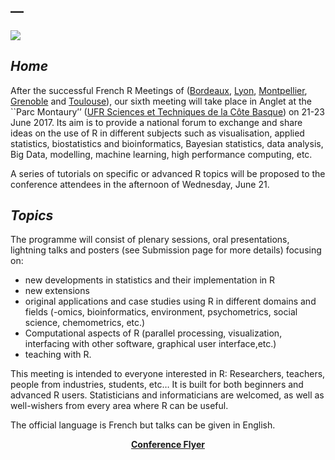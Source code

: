 ---
---
  ![](http://angletr2017.com/FIG/Anglet-1.png)
  
## *Home*
After the successful French R Meetings of ([Bordeaux](http://r2012.bordeaux.inria.fr/), [Lyon](https://r2013-lyon.sciencesconf.org/), [Montpellier](https://r2014-mtp.sciencesconf.org/), [Grenoble](https://r2015-grenoble.sciencesconf.org/) and [Toulouse](https://r2016-toulouse.sciencesconf.org/)), our sixth meeting will take place in Anglet at the ``Parc Montaury'' ([UFR Sciences et Techniques de la Côte Basque](http://ufr-sciences-cb.univ-pau.fr/live/)) on 21-23 June 2017.  Its aim is to provide a national forum to exchange and share ideas on the use of R in different subjects such as visualisation, applied statistics, biostatistics and bioinformatics, Bayesian statistics, data analysis, Big Data, modelling, machine learning, high performance computing, etc. 

A series of tutorials on specific or advanced R topics will be proposed to the conference attendees in the afternoon of Wednesday, June 21.



## *Topics*
The programme will consist of plenary sessions, oral presentations, lightning talks and posters (see Submission page for more details) focusing on:

- new developments in statistics and their implementation in R
- new extensions
- original applications and case studies using R in different domains and fields (-omics, bioinformatics, environment, psychometrics, social science, chemometrics, etc.)
- Computational aspects of R (parallel processing, visualization, interfacing with other software, graphical user interface,etc.)
- teaching with  R.


This meeting is intended to everyone interested in R: Researchers, teachers, people from industries, students, etc... It is built for both beginners and advanced R users. Statisticians and informaticians are welcomed, as well as well-wishers from every area where R can be useful.

The official language is French but talks can be given in English.
 
<center>[**Conference Flyer**](https://github.com/benoit-liquet/rmarkdown-website-examples/blob/gh-pages/FIG/Anglet_Journees_R.png)</center>


